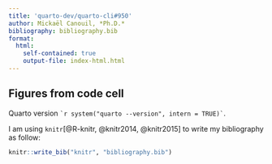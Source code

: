 ```yaml
---
title: 'quarto-dev/quarto-cli#950'
author: Mickaël Canouil, *Ph.D.*
bibliography: bibliography.bib
format:
  html:
    self-contained: true
    output-file: index-html.html
---
```


## Figures from code cell

Quarto version `` `r system("quarto --version", intern = TRUE)` ``.

I am using `knitr`[@R-knitr, @knitr2014, @knitr2015] to write my bibliography as follow:

```.r
knitr::write_bib("knitr", "bibliography.bib")
```

